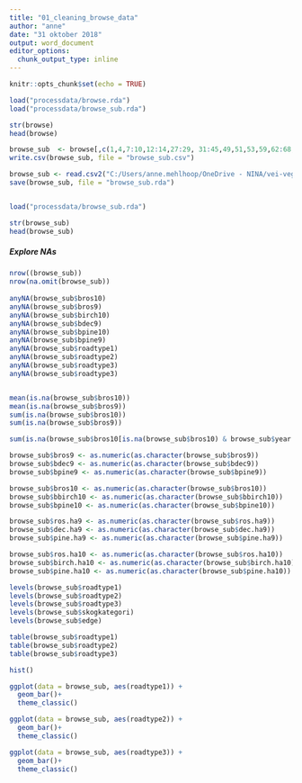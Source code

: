 ```yaml
---
title: "01_cleaning_browse_data"
author: "anne"
date: "31 oktober 2018"
output: word_document
editor_options: 
  chunk_output_type: inline
---
```


```r
knitr::opts_chunk$set(echo = TRUE)
```


```r
load("processdata/browse.rda")
load("processdata/browse_sub.rda")
```


```r
str(browse)
head(browse)

```


```r
browse_sub  <- browse[,c(1,4,7:10,12:14,27:29, 31:45,49,51,53,59,62:68,70,72:83,85:88,90:91,99:107)]
write.csv(browse_sub, file = "browse_sub.csv")

browse_sub <- read.csv2("C:/Users/anne.mehlhoop/OneDrive - NINA/vei-veggi-vilt/Paper_1_browsing/analysis/rawdata/browse_sub.csv", sep = ",")
save(browse_sub, file = "browse_sub.rda")


load("processdata/browse_sub.rda")

```


```r
str(browse_sub)
head(browse_sub)

```


##### Explore NAs
```r
nrow((browse_sub))
nrow(na.omit(browse_sub))
  
anyNA(browse_sub$bros10)
anyNA(browse_sub$bros9)
anyNA(browse_sub$birch10)
anyNA(browse_sub$bdec9)
anyNA(browse_sub$bpine10)
anyNA(browse_sub$bpine9)
anyNA(browse_sub$roadtype1)
anyNA(browse_sub$roadtype2)
anyNA(browse_sub$roadtype3)
anyNA(browse_sub$roadtype3)


mean(is.na(browse_sub$bros10))
mean(is.na(browse_sub$bros9))
sum(is.na(browse_sub$bros10))
sum(is.na(browse_sub$bros9))

sum(is.na(browse_sub$bros10[is.na(browse_sub$bros10) & browse_sub$year > 2010]))

```

```r

browse_sub$bros9 <- as.numeric(as.character(browse_sub$bros9))
browse_sub$bdec9 <- as.numeric(as.character(browse_sub$bdec9))
browse_sub$bpine9 <- as.numeric(as.character(browse_sub$bpine9))

browse_sub$bros10 <- as.numeric(as.character(browse_sub$bros10))
browse_sub$bbirch10 <- as.numeric(as.character(browse_sub$bbirch10))
browse_sub$bpine10 <- as.numeric(as.character(browse_sub$bpine10))

browse_sub$ros.ha9 <- as.numeric(as.character(browse_sub$ros.ha9))
browse_sub$dec.ha9 <- as.numeric(as.character(browse_sub$dec.ha9))
browse_sub$pine.ha9 <- as.numeric(as.character(browse_sub$pine.ha9))

browse_sub$ros.ha10 <- as.numeric(as.character(browse_sub$ros.ha10))
browse_sub$birch.ha10 <- as.numeric(as.character(browse_sub$birch.ha10))
browse_sub$pine.ha10 <- as.numeric(as.character(browse_sub$pine.ha10))

```


```r
levels(browse_sub$roadtype1)
levels(browse_sub$roadtype2)
levels(browse_sub$roadtype3)
levels(browse_sub$skogkategori)
levels(browse_sub$edge)
```

```r
table(browse_sub$roadtype1)
table(browse_sub$roadtype2)
table(browse_sub$roadtype3)

```


```r
hist()
```



```r
ggplot(data = browse_sub, aes(roadtype1)) +
  geom_bar()+
  theme_classic()

ggplot(data = browse_sub, aes(roadtype2)) +
  geom_bar()+
  theme_classic()

ggplot(data = browse_sub, aes(roadtype3)) +
  geom_bar()+
  theme_classic()
```














